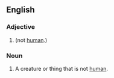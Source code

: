 {{also|nonhuman}}

==English==

===Adjective===
{{en-adj}}

# {{alternative spelling of|nonhuman|lang=en}} (not [[human]].)

===Noun===
{{en-noun}}

# {{alternative spelling of|nonhumans|lang=en}} A creature or thing that is not [[human]].